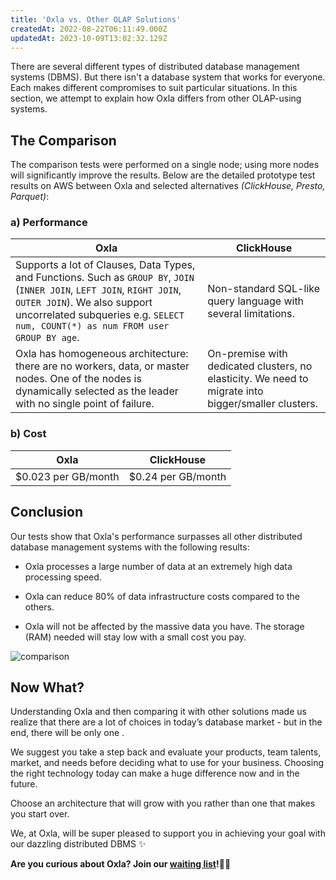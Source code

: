 ```yaml
---
title: 'Oxla vs. Other OLAP Solutions'
createdAt: 2022-08-22T06:11:49.000Z
updatedAt: 2023-10-09T13:02:32.129Z
---
```


There are several different types of distributed database management systems (DBMS). But there isn't a database system that works for everyone. Each makes different compromises to suit particular situations. In this section, we attempt to explain how Oxla differs from other OLAP-using systems.

## The Comparison

The comparison tests were performed on a single node; using more nodes will significantly improve the results. Below are the detailed prototype test results on AWS between Oxla and selected alternatives _(ClickHouse, Presto, Parquet)_:

### a) Performance

| **Oxla** | **ClickHouse** |
| -------- | -------------- |
| Supports a lot of Clauses, Data Types, and Functions. Such as `GROUP BY`, `JOIN` (`INNER JOIN`, `LEFT JOIN`, `RIGHT JOIN`, `OUTER JOIN`). We also support uncorrelated subqueries e.g. `SELECT num, COUNT(*) as num FROM user GROUP BY age`. | Non-standard SQL-like query language with several limitations. |
| Oxla has homogeneous architecture: there are no workers, data, or master nodes. One of the nodes is dynamically selected as the leader with no single point of failure. | On-premise with dedicated clusters, no elasticity. We need to migrate into bigger/smaller clusters. |

### b) Cost

| **Oxla**            | **ClickHouse**     |
| ------------------- | ------------------ |
| $0.023 per GB/month | $0.24 per GB/month |

## Conclusion

Our tests show that Oxla's performance surpasses all other distributed database management systems with the following results:

- Oxla processes a large number of data at an extremely high data processing speed.

- Oxla can reduce 80% of data infrastructure costs compared to the others.

- Oxla will not be affected by the massive data you have. The storage (RAM) needed will stay low with a small cost you pay.

![comparison](../../assets/Oxla%20vs%20Other%20OLAP%20Solution_comparison.png)

## Now What?

Understanding Oxla and then comparing it with other solutions made us realize that there are a lot of choices in today’s database market - but in the end, there will be only one .

We suggest you take a step back and evaluate your products, team talents, market, and needs before deciding what to use for your business. Choosing the right technology today can make a huge difference now and in the future.

<Tip>Choose an architecture that will grow with you rather than one that makes you start over.</Tip>

We, at Oxla, will be super pleased to support you in achieving your goal with our dazzling distributed DBMS ✨

**Are you curious about Oxla? Join our [waiting list](https://www.oxla.com/)!🙋‍♂️**
